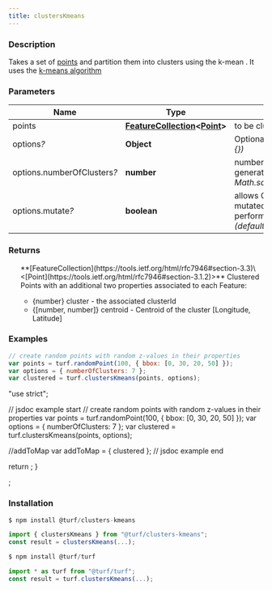 ```yaml
---
title: clustersKmeans
---
```


    
### Description

Takes a set of [points](https://tools.ietf.org/html/rfc7946#section-3.1.2) and partition them into clusters using the k-mean .
It uses the [k-means algorithm](https://en.wikipedia.org/wiki/K-means_clustering)

### Parameters

| Name                             | Type                                                                                                                                  | Description                                                                                     |
| -------------------------------- | ------------------------------------------------------------------------------------------------------------------------------------- | ----------------------------------------------------------------------------------------------- |
| points                           | **[FeatureCollection](https://tools.ietf.org/html/rfc7946#section-3.3)\<[Point](https://tools.ietf.org/html/rfc7946#section-3.1.2)>** | to be clustered                                                                                 |
| options<i>?</i>                  | **Object**                                                                                                                            | Optional parameters _(default \{})_                                                             |
| options.numberOfClusters<i>?</i> | **number**                                                                                                                            | numberOfClusters that will be generated _(default Math.sqrt(numberOfPoints/2))_                 |
| options.mutate<i>?</i>           | **boolean**                                                                                                                           | allows GeoJSON input to be mutated (significant performance increase if true) _(default false)_ |

### Returns

<ul>
  **[FeatureCollection](https://tools.ietf.org/html/rfc7946#section-3.3)\<[Point](https://tools.ietf.org/html/rfc7946#section-3.1.2)>** Clustered Points with an additional two properties associated to each Feature:

- \{number} cluster - the associated clusterId
- \{[number, number]} centroid - Centroid of the cluster [Longitude, Latitude]

</ul>

### Examples

```javascript
// create random points with random z-values in their properties
var points = turf.randomPoint(100, { bbox: [0, 30, 20, 50] });
var options = { numberOfClusters: 7 };
var clustered = turf.clustersKmeans(points, options);
```

  "use strict";

  // jsdoc example start
  // create random points with random z-values in their properties
  var points = turf.randomPoint(100, { bbox: [0, 30, 20, 50] });
  var options = { numberOfClusters: 7 };
  var clustered = turf.clustersKmeans(points, options);

  //addToMap
  var addToMap = { clustered };
  // jsdoc example end

  return <ExampleMap addToMap={addToMap} />;
}

<Map0 />;

### Installation

```javascript
$ npm install @turf/clusters-kmeans

import { clustersKmeans } from "@turf/clusters-kmeans";
const result = clustersKmeans(...);
```

```javascript
$ npm install @turf/turf

import * as turf from "@turf/turf";
const result = turf.clustersKmeans(...);
```
